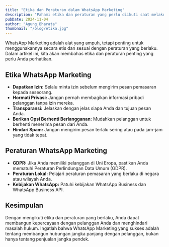 ```yaml
---
title: "Etika dan Peraturan dalam WhatsApp Marketing"
description: "Pahami etika dan peraturan yang perlu diikuti saat melakukan WhatsApp Marketing agar tetap sesuai dan efektif."
pubDate: 2024-11-04
author: "Agung Bharata"
thumbnail: "/blog/etika.jpg"
---
```


WhatsApp Marketing adalah alat yang ampuh, tetapi penting untuk menggunakannya secara etis dan sesuai dengan peraturan yang berlaku. Dalam artikel ini, kita akan membahas etika dan peraturan penting yang perlu Anda perhatikan.

## Etika WhatsApp Marketing

- **Dapatkan Izin:** Selalu minta izin sebelum mengirim pesan pemasaran kepada seseorang.
- **Hormati Privasi:** Jangan pernah membagikan informasi pribadi pelanggan tanpa izin mereka.
- **Transparansi:** Jelaskan dengan jelas siapa Anda dan tujuan pesan Anda.
- **Berikan Opsi Berhenti Berlangganan:** Mudahkan pelanggan untuk berhenti menerima pesan dari Anda.
- **Hindari Spam:** Jangan mengirim pesan terlalu sering atau pada jam-jam yang tidak tepat.

## Peraturan WhatsApp Marketing

- **GDPR:** Jika Anda memiliki pelanggan di Uni Eropa, pastikan Anda mematuhi Peraturan Perlindungan Data Umum (GDPR).
- **Peraturan Lokal:** Pelajari peraturan pemasaran yang berlaku di negara atau wilayah Anda.
- **Kebijakan WhatsApp:** Patuhi kebijakan WhatsApp Business dan WhatsApp Business API.

## Kesimpulan

Dengan mengikuti etika dan peraturan yang berlaku, Anda dapat membangun kepercayaan dengan pelanggan Anda dan menghindari masalah hukum. Ingatlah bahwa WhatsApp Marketing yang sukses adalah tentang membangun hubungan jangka panjang dengan pelanggan, bukan hanya tentang penjualan jangka pendek.
